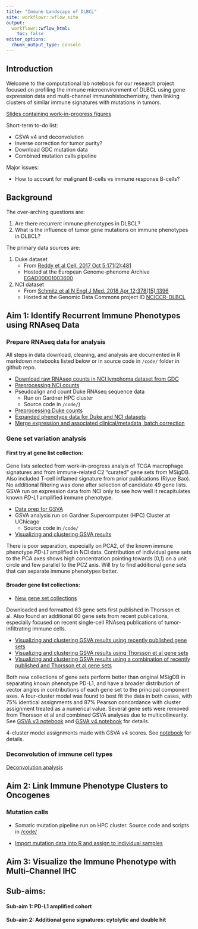 ```yaml
---
title: "Immune Landscape of DLBCL"
site: workflowr::wflow_site
output:
  workflowr::wflow_html:
    toc: false
editor_options:
  chunk_output_type: console
---
```


## Introduction
Welcome to the computational lab notebook for our research project focused on profiling the immune microenvironment of DLBCL using gene expression data and multi-channel immunohistochemistry, then linking clusters of similar immune signatures with mutations in tumors.

[Slides containing work-in-progress figures](https://docs.google.com/presentation/d/1sKzira205EXmpdX3D1h6Hy_67gWcaE9-PLBPEcOIE5g/edit?usp=sharing)

Short-term to-do list:

* GSVA v4 and deconvolution
* Inverse correction for tumor purity?
* Download GDC mutation data
* Combined mutation calls pipeline

Major issues:

* How to account for malignant B-cells vs immune response B-cells?

## Background

The over-arching questions are:

1. Are there recurrent immune phenotypes in DLBCL?
2. What is the influence of tumor gene mutations on immune phenotypes in DLBCL?

The primary data sources are:

1. Duke dataset
    * From [Reddy et al Cell. 2017 Oct 5;171(2):481](https://www.ncbi.nlm.nih.gov/pubmed/28985567)
    * Hosted at the European Genome-phenome Archive [EGAD00001003600](https://www.ebi.ac.uk/ega/datasets/EGAD00001003600)
2. NCI dataset 
    * From [Schmitz et al N Engl J Med. 2018 Apr 12;378(15):1396](https://www.ncbi.nlm.nih.gov/pubmed/?term=29641966)  
    * Hosted at the Genomic Data Commons project ID [NCICCR-DLBCL](https://portal.gdc.cancer.gov/projects/NCICCR-DLBCL)

## Aim 1: Identify Recurrent Immune Phenotypes using RNAseq Data

### Prepare RNAseq data for analysis

All steps in data download, cleaning, and analysis are documented in R markdown notebooks listed below or in source code in `/code/` folder in github repo.

* [Download raw RNAseq counts in NCI lymphoma dataset from GDC](gdc_download.html)
* [Preprocessing NCI counts](preprocessing_count_data.html)
* Pseudoalign and count Duke RNAseq sequence data
  * Run on Gardner HPC cluster
  * Source code in `/code/`)
* [Preprocessing Duke counts](dukedata.html)
* [Expanded phenotype data for Duke and NCI datasets](ext_pheno.html)
* [Merge expression and associated clinical/metadata, batch correction](merge.html)

### Gene set variation analysis

#### First try at gene list collection:

Gene lists selected from work-in-progress analyis of TCGA macrophage signatures and from immune-related C2 "curated" gene sets from MSigDB. Also included T-cell inflamed signature from prior publications (Riyue Bao). No additional filtering was done after selection of candidate 49 gene lists. GSVA run on expression data from NCI only to see how well it recapitulates known _PD-L1_ amplified immune phenotype.

* [Data prep for GSVA](enrichment.html)
* GSVA analysis run on Gardner Supercomputer (HPC) Cluster at UChicago
  * Source code in `/code/`
* [Visualizing and clustering GSVA results](clustering_enrichment_scores.html)

There is poor separation, especially on PCA2, of the known immune phenotype _PD-L1_ amplified in NCI data. Contribution of individual gene sets to the PCA axes shows high concentration pointing towards (0,1) on a unit circle and few parallel to the PC2 axis. Will try to find additional gene sets that can separate immune phenotypes better.

#### Broader gene list collections:

* [New gene set collections](newgs.html)

Downloaded and formatted 83 gene sets first published in Thorsson et al. Also found an additional 60 gene sets from recent publications, especially focused on recent single-cell RNAseq publications of tumor-infiltrating immune cells.

* [Visualizing and clustering GSVA results using recently published gene sets](visualizing_gsva_scores_2.html)
* [Visualizing and clustering GSVA results using Thorsson et al gene sets](visualizing_gsva_scores_3.html)
* [Visualizing and clustering GSVA results using a combination of recently published and Thorsson et al gene sets](visualizing_gsva_scores_4.html)

Both new collections of gene sets perform better than original MSigDB in separating known phenotype PD-L1, and have a broader distribution of vector angles in contributions of each gene set to the principal component axes. A four-cluster model was found to best fit the data in both cases, with 75% identical assignments and 87% Pearson concordance with cluster assignment treated as a numerical value. Several gene sets were removed from Thorsson et al and combined GSVA analyses due to multicollinearity. See [GSVA v3 notebook](visualizing_gsva_scores_3.html) and [GSVA v4 notebook](visualizing_gsva_scores_4.html) for details.

4-cluster model assignments made with GSVA v4 scores. See [notebook]((visualizing_gsva_scores_4.html)) for details.  

### Deconvolution of immune cell types

[Deconvolution analysis](deconvolution.html)

## Aim 2: Link Immune Phenotype Clusters to Oncogenes

### Mutation calls

* Somatic mutation pipeline run on HPC cluster. Source code and scripts in [/code/](https://github.com/mleukam/dlbcl_landscape/tree/master/code)

* [Import mutation data into R and assign to individual samples](assign_mutations.Rmd)

## Aim 3: Visualize the Immune Phenotype with Multi-Channel IHC

## Sub-aims:

#### Sub-aim 1: PD-L1 amplified cohort

#### Sub-aim 2: Additional gene signatures: cytolytic and double hit
